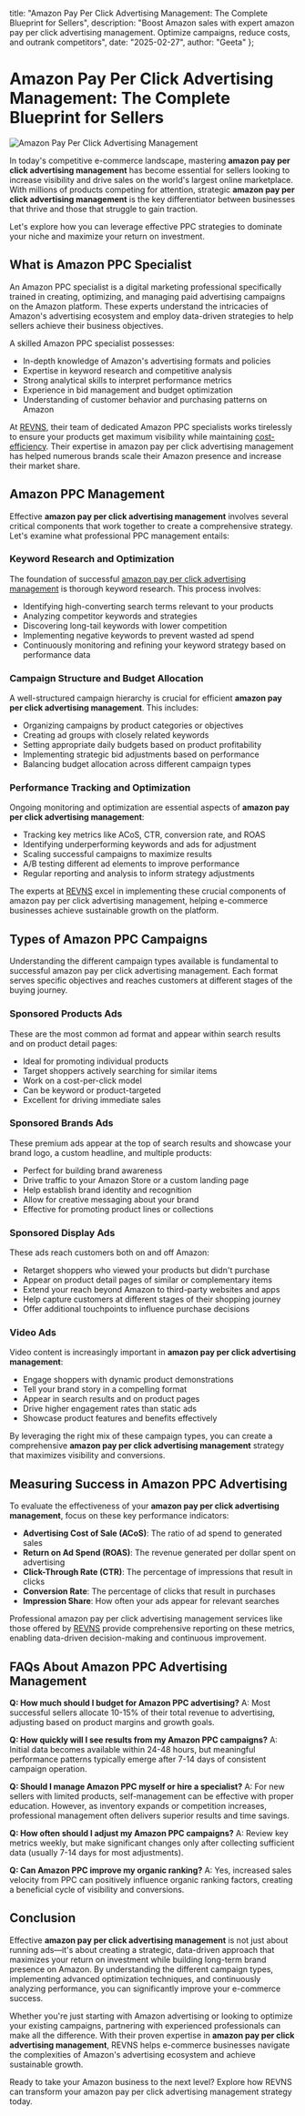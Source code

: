   title: "Amazon Pay Per Click Advertising Management: The Complete Blueprint for Sellers",
  description: "Boost Amazon sales with expert amazon pay per click advertising management. Optimize campaigns, reduce costs, and outrank competitors",
  date: "2025-02-27",
  author: "Geeta"
};

# Amazon Pay Per Click Advertising Management: The Complete Blueprint for Sellers

![Amazon Pay Per Click Advertising Management](/images/blog/amazon-pay-per-click-advertising-managemant.jpeg)

In today's competitive e-commerce landscape, mastering **amazon pay per click advertising management** has become essential for sellers looking to increase visibility and drive sales on the world's largest online marketplace. With millions of products competing for attention, strategic **amazon pay per click advertising management** is the key differentiator between businesses that thrive and those that struggle to gain traction.

Let's explore how you can leverage effective PPC strategies to dominate your niche and maximize your return on investment.

## What is Amazon PPC Specialist

An Amazon PPC specialist is a digital marketing professional specifically trained in creating, optimizing, and managing paid advertising campaigns on the Amazon platform. These experts understand the intricacies of Amazon's advertising ecosystem and employ data-driven strategies to help sellers achieve their business objectives.

A skilled Amazon PPC specialist possesses:

- In-depth knowledge of Amazon's advertising formats and policies
- Expertise in keyword research and competitive analysis
- Strong analytical skills to interpret performance metrics
- Experience in bid management and budget optimization
- Understanding of customer behavior and purchasing patterns on Amazon

At [REVNS](https://www.revns.com/demo), their team of dedicated Amazon PPC specialists works tirelessly to ensure your products get maximum visibility while maintaining [cost-efficiency](https://www.revns.com/blog/post/amazon-seller-fees-breakdown). Their expertise in amazon pay per click advertising management has helped numerous brands scale their Amazon presence and increase their market share.

## Amazon PPC Management

Effective **amazon pay per click advertising management** involves several critical components that work together to create a comprehensive strategy. Let's examine what professional PPC management entails:

### Keyword Research and Optimization

The foundation of successful [amazon pay per click advertising management](https://www.revns.com/blog/post/amazon-marketing-services-complete-guide-to-advertising-success) is thorough keyword research. This process involves:

- Identifying high-converting search terms relevant to your products
- Analyzing competitor keywords and strategies
- Discovering long-tail keywords with lower competition
- Implementing negative keywords to prevent wasted ad spend
- Continuously monitoring and refining your keyword strategy based on performance data

### Campaign Structure and Budget Allocation

A well-structured campaign hierarchy is crucial for efficient **amazon pay per click advertising management**. This includes:

- Organizing campaigns by product categories or objectives
- Creating ad groups with closely related keywords
- Setting appropriate daily budgets based on product profitability
- Implementing strategic bid adjustments based on performance
- Balancing budget allocation across different campaign types

### Performance Tracking and Optimization

Ongoing monitoring and optimization are essential aspects of **amazon pay per click advertising management**:

- Tracking key metrics like ACoS, CTR, conversion rate, and ROAS
- Identifying underperforming keywords and ads for adjustment
- Scaling successful campaigns to maximize results
- A/B testing different ad elements to improve performance
- Regular reporting and analysis to inform strategy adjustments

The experts at [REVNS](https://www.revns.com/demo) excel in implementing these crucial components of amazon pay per click advertising management, helping e-commerce businesses achieve sustainable growth on the platform.

## Types of Amazon PPC Campaigns

Understanding the different campaign types available is fundamental to successful amazon pay per click advertising management. Each format serves specific objectives and reaches customers at different stages of the buying journey.

### Sponsored Products Ads

These are the most common ad format and appear within search results and on product detail pages:

- Ideal for promoting individual products
- Target shoppers actively searching for similar items
- Work on a cost-per-click model
- Can be keyword or product-targeted
- Excellent for driving immediate sales

### Sponsored Brands Ads

These premium ads appear at the top of search results and showcase your brand logo, a custom headline, and multiple products:

- Perfect for building brand awareness
- Drive traffic to your Amazon Store or a custom landing page
- Help establish brand identity and recognition
- Allow for creative messaging about your brand
- Effective for promoting product lines or collections

### Sponsored Display Ads

These ads reach customers both on and off Amazon:

- Retarget shoppers who viewed your products but didn't purchase
- Appear on product detail pages of similar or complementary items
- Extend your reach beyond Amazon to third-party websites and apps
- Help capture customers at different stages of their shopping journey
- Offer additional touchpoints to influence purchase decisions

### Video Ads

Video content is increasingly important in **amazon pay per click advertising management**:

- Engage shoppers with dynamic product demonstrations
- Tell your brand story in a compelling format
- Appear in search results and on product pages
- Drive higher engagement rates than static ads
- Showcase product features and benefits effectively

By leveraging the right mix of these campaign types, you can create a comprehensive **amazon pay per click advertising management** strategy that maximizes visibility and conversions.

## Measuring Success in Amazon PPC Advertising

To evaluate the effectiveness of your **amazon pay per click advertising management**, focus on these key performance indicators:

- **Advertising Cost of Sale (ACoS)**: The ratio of ad spend to generated sales
- **Return on Ad Spend (ROAS)**: The revenue generated per dollar spent on advertising
- **Click-Through Rate (CTR)**: The percentage of impressions that result in clicks
- **Conversion Rate**: The percentage of clicks that result in purchases
- **Impression Share**: How often your ads appear for relevant searches

Professional amazon pay per click advertising management services like those offered by [REVNS](https://www.revns.com/demo) provide comprehensive reporting on these metrics, enabling data-driven decision-making and continuous improvement.

## FAQs About Amazon PPC Advertising Management

**Q: How much should I budget for Amazon PPC advertising?**
A: Most successful sellers allocate 10-15% of their total revenue to advertising, adjusting based on product margins and growth goals.

**Q: How quickly will I see results from my Amazon PPC campaigns?**
A: Initial data becomes available within 24-48 hours, but meaningful performance patterns typically emerge after 7-14 days of consistent campaign operation.

**Q: Should I manage Amazon PPC myself or hire a specialist?**
A: For new sellers with limited products, self-management can be effective with proper education. However, as inventory expands or competition increases, professional management often delivers superior results and time savings.

**Q: How often should I adjust my Amazon PPC campaigns?**
A: Review key metrics weekly, but make significant changes only after collecting sufficient data (usually 7-14 days for most adjustments).

**Q: Can Amazon PPC improve my organic ranking?**
A: Yes, increased sales velocity from PPC can positively influence organic ranking factors, creating a beneficial cycle of visibility and conversions.

## Conclusion

Effective **amazon pay per click advertising management** is not just about running ads—it's about creating a strategic, data-driven approach that maximizes your return on investment while building long-term brand presence on Amazon. By understanding the different campaign types, implementing advanced optimization techniques, and continuously analyzing performance, you can significantly improve your e-commerce success.

Whether you're just starting with Amazon advertising or looking to optimize your existing campaigns, partnering with experienced professionals can make all the difference. With their proven expertise in **amazon pay per click advertising management**, REVNS helps e-commerce businesses navigate the complexities of Amazon's advertising ecosystem and achieve sustainable growth.

Ready to take your Amazon business to the next level? Explore how REVNS can transform your amazon pay per click advertising management strategy today.
